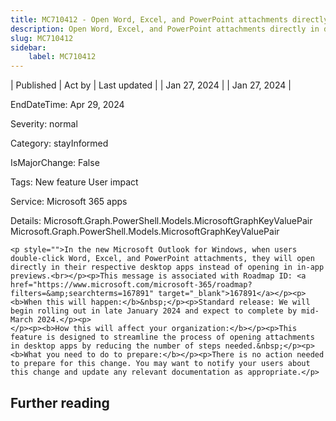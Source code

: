 ```yaml
---
title: MC710412 - Open Word, Excel, and PowerPoint attachments directly in desktop apps in the new Microsoft Outlook for Windows
description: Open Word, Excel, and PowerPoint attachments directly in desktop apps in the new Microsoft Outlook for Windows
slug: MC710412
sidebar:
    label: MC710412
---
```



| Published | Act by | Last updated |
| Jan 27, 2024 |  | Jan 27, 2024 |

EndDateTime: Apr 29, 2024

Severity: normal

Category: stayInformed

IsMajorChange: False

Tags: New feature User impact

Service: Microsoft 365 apps

Details: Microsoft.Graph.PowerShell.Models.MicrosoftGraphKeyValuePair Microsoft.Graph.PowerShell.Models.MicrosoftGraphKeyValuePair

```
<p style="">In the new Microsoft Outlook for Windows, when users double-click Word, Excel, and PowerPoint attachments, they will open directly in their respective desktop apps instead of opening in in-app previews.<br></p><p>This message is associated with Roadmap ID: <a href="https://www.microsoft.com/microsoft-365/roadmap?filters=&amp;searchterms=167891" target="_blank">167891</a></p><p><b>When this will happen:</b>&nbsp;</p><p>Standard release: We will begin rolling out in late January 2024 and expect to complete by mid-March 2024.</p><p>
</p><p><b>How this will affect your organization:</b></p><p>This feature is designed to streamline the process of opening attachments in desktop apps by reducing the number of steps needed.&nbsp;</p><p><b>What you need to do to prepare:</b></p><p>There is no action needed to prepare for this change. You may want to notify your users about this change and update any relevant documentation as appropriate.</p>
```

## Further reading
